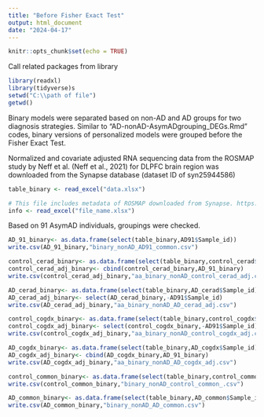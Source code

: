 ---
title: "Before Fisher Exact Test"
output: html_document
date: "2024-04-17"
---

```{r setup, include=FALSE}
knitr::opts_chunk$set(echo = TRUE)
```

Call related packages from library
```{r}
library(readxl)
library(tidyverse)s
setwd("C:\\path of file")
getwd()
```

Binary models were separated based on non-AD and AD groups for two diagnosis strategies. Similar to "AD-nonAD-AsymADgrouping_DEGs.Rmd" codes, binary versions of personalized models were grouped before the Fisher Exact Test. 

Normalized and covariate adjusted RNA sequencing data from the ROSMAP study by Neff et al. (Neff et al., 2021) for DLPFC brain region was downloaded from the Synapse database (dataset ID of syn25944586)
```{r}
table_binary <- read_excel("data.xlsx")

# This file includes metadata of ROSMAP downloaded from Synapse. https://www.synapse.org/#!Synapse:syn3157322
info <- read_excel("file_name.xlsx")
```

Based on 91 AsymAD individuals, groupings were checked.
```{r}
AD_91_binary<- as.data.frame(select(table_binary,AD91$Sample_id))
write.csv(AD_91_binary,"binary_nonAD_AD91_common.csv")

control_cerad_binary<- as.data.frame(select(table_binary,control_cerad$Sample_id))
control_cerad_adj_binary<- cbind(control_cerad_binary,AD_91_binary)
write.csv(control_cerad_adj_binary,"aa_binary_nonAD_control_cerad_adj.csv")

AD_cerad_binary<- as.data.frame(select(table_binary,AD_cerad$Sample_id))
AD_cerad_adj_binary<- select(AD_cerad_binary,-AD91$Sample_id)
write.csv(AD_cerad_adj_binary,"aa_binary_nonAD_AD_cerad_adj.csv")

control_cogdx_binary<- as.data.frame(select(table_binary,control_cogdx$Sample_id))
control_cogdx_adj_binary<- select(control_cogdx_binary,-AD91$Sample_id)
write.csv(control_cogdx_adj_binary,"aa_binary_nonAD_control_cogdx_adj.csv")

AD_cogdx_binary<- as.data.frame(select(table_binary,AD_cogdx$Sample_id))
AD_cogdx_adj_binary<- cbind(AD_cogdx_binary,AD_91_binary)
write.csv(AD_cogdx_adj_binary,"aa_binary_nonAD_AD_cogdx_adj.csv") 

control_common_binary<- as.data.frame(select(table_binary,control_common$Sample_id))
write.csv(control_common_binary,"binary_nonAD_control_common_.csv")

AD_common_binary<- as.data.frame(select(table_binary,AD_common$Sample_id))
write.csv(AD_common_binary,"binary_nonAD_AD_common.csv")
```
